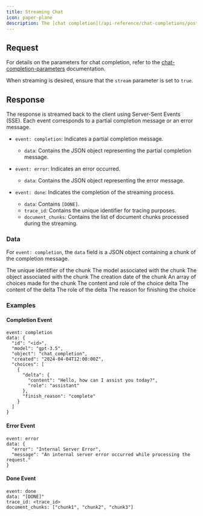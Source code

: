 ```yaml
---
title: Streaming Chat
icon: paper-plane
description: The [chat completion](/api-reference/chat-completions/post-v1chatcompletions) endpoint provides a way to generate chat completions based on provided input messages. This endpoint supports streaming via Server-Sent Events (SSE), allowing for partial message deltas to be sent back to the client.
---
```


## Request
For details on the parameters for chat completion, refer to the [chat-completion-parameters](/api-reference/chat-completions/post-v1chatcompletions) documentation.

<Note>When streaming is desired, ensure that the `stream` parameter is set to `true`.</Note>

## Response

The response is streamed back to the client using Server-Sent Events (SSE). Each event corresponds to a partial completion message or an error message.

- `event: completion`: Indicates a partial completion message.
  - `data`: Contains the JSON object representing the partial completion message.
  
- `event: error`: Indicates an error occurred.
  - `data`: Contains the JSON object representing the error message.
  
- `event: done`: Indicates the completion of the streaming process.
  - `data`: Contains `[DONE]`.
  - `trace_id`: Contains the unique identifier for tracing purposes.
  - `document_chunks`: Contains the list of document chunks processed during the streaming.

### Data
For `event: completion`, the `data` field is a JSON object containing a chunk of the completion message.

<ResponseField name="id" type="string" required>
  The unique identifier of the chunk
</ResponseField>

<ResponseField name="model" type="string" required>
  The model associated with the chunk
</ResponseField>

<ResponseField name="object" type="string" required>
  The object associated with the chunk
</ResponseField>

<ResponseField name="created" type="date" required>
  The creation date of the chunk
</ResponseField>

<ResponseField name="choices" type="array" required>
  An array of choices made for the chunk
  <Expandable title="Choices">
      <ResponseField type="object">
        <ResponseField name="delta" type="object" required>
          The content and role of the choice delta
          <Expandable title="Delta">
            <ResponseField name="content" type="string" required>
              The content of the delta
            </ResponseField>
            <ResponseField name="role" type="string" required>
              The role of the delta
            </ResponseField>
          </Expandable>
        </ResponseField>
        <ResponseField name="finish_reason" type="string" required>
          The reason for finishing the choice
        </ResponseField>
      </ResponseField>
  </Expandable>
</ResponseField>

### Examples

#### Completion Event
```plaintext
event: completion
data: {
  "id": "<id>",
  "model": "gpt-3.5",
  "object": "chat_completion",
  "created": "2024-04-04T12:00:00Z",
  "choices": [
    {
      "delta": {
        "content": "Hello, how can I assist you today?",
        "role": "assistant"
      },
      "finish_reason": "complete"
    }
  ]
}
```

#### Error Event
```plaintext
event: error
data: {
  "error": "Internal Server Error",
  "message": "An internal server error occurred while processing the request."
}
```

#### Done Event
```plaintext
event: done
data: "[DONE]"
trace_id: <trace_id>
document_chunks: ["chunk1", "chunk2", "chunk3"]
```
